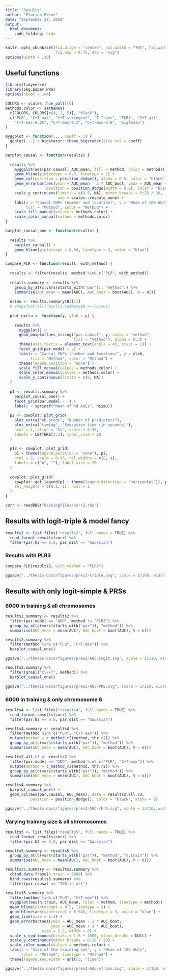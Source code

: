 ```yaml
---
title: "Results"
author: "Florian Privé"
date: "September 27, 2018"
output: 
  html_document:
    code_folding: hide
---
```


```r
knitr::opts_chunk$set(fig.align = "center", out.width = "70%", fig.width = 10,
                      fig.asp = 0.75, dev = "svg")
options(width = 110)
```

## Useful functions

```r
library(tidyverse)
library(pkg.paper.PRS)
options(nboot = 1e4)

COLORS <- scales::hue_pal()(6)
methods.color <- setNames(
  c(COLORS, COLORS[c(4, 2, 5)], "black"), 
  c("PLR", "C+T-max", "C+T-stringent", "T-Trees", "PLR3", "C+T-all",
    "C+T-max-0.05", "C+T-max-0.2", "C+T-max-0.8", "biglasso")
) 
```

```r
myggplot <- function(..., coeff = 1) {
  ggplot(...) + bigstatsr::theme_bigstatsr(size.rel = coeff)
} 
```

```r
barplot_causal <- function(results) {
  
  results %>%
    myggplot(aes(par.causal, AUC_mean, fill = method, color = method)) +
    geom_hline(yintercept = 0.5, linetype = 2) +
    geom_col(position = position_dodge(), alpha = 0.5, color = "black", size = 1) +
    geom_errorbar(aes(ymin = AUC_mean - 2 * AUC_boot, ymax = AUC_mean + 2 * AUC_boot),
                  position = position_dodge(width = 0.9), color = "black", width = 0.2, size = 1) + 
    scale_y_continuous(limits = c(0.5, NA), minor_breaks = 0:20 / 20,
                       oob = scales::rescale_none) +
    labs(x = "Causal SNPs (number and location)", y = "Mean of 100 AUCs",
         fill = "Method", color = "Method") +
    scale_fill_manual(values = methods.color) +
    scale_color_manual(values = methods.color)
}

barplot_causal_one <- function(results) {
  
  results %>%
    barplot_causal() +
    geom_hline(yintercept = 0.94, linetype = 3, color = "blue")
}
```

```r
compare_PLR <- function(results, with_method) {
  
  results <- filter(results, method %in% c("PLR", with_method))
  
  results.summary <- results %>%
    group_by_at(c(vars(starts_with("par")), "method")) %>%
    summarise(AUC_mean = mean(AUC), AUC_boot = boot(AUC), N = n())
  
  nsimu <- results.summary$N[[1]]
  # stopifnot(all(results.summary$N == nsimu))
  
  plot_extra <- function(y, ylab = y) {
    
    results %>%
      myggplot() +
      geom_boxplot(aes_string("par.causal", y, color = "method", 
                              fill = "method"), alpha = 0.3) + 
      theme(axis.text.x = element_text(angle = 45, hjust = 1)) +
      facet_grid(par.model ~ .) +
      labs(x = "Causal SNPs (number and location)", y = ylab, 
           fill = "Method", color = "Method") +
      theme(legend.position = "none") +
      scale_fill_manual(values = methods.color) +
      scale_color_manual(values = methods.color) +
      scale_y_continuous(limits = c(0, NA))
  }
  
  p1 <- results.summary %>%
    barplot_causal_one() +
    facet_grid(par.model ~ .) +
    labs(y = sprintf("Mean of %d AUCs", nsimu))
  
  p2 <- cowplot::plot_grid(
    plot_extra("nb.preds", "Number of predictors"),
    plot_extra("timing", "Execution time (in seconds)"),
    ncol = 1, align = "hv", scale = 0.95, 
    labels = LETTERS[2:3], label_size = 20
  )
  
  p12 <- cowplot::plot_grid(
    p1 + theme(legend.position = "none"), p2, 
    ncol = 2, scale = 0.95, rel_widths = c(6, 4), 
    labels = c("A", ""), label_size = 20
  )
  
  cowplot::plot_grid(
    cowplot::get_legend(p1 + theme(legend.direction = "horizontal")), p12, 
    rel_heights = c(0.1, 1), ncol = 1
  )
}
```

```r
corr <- readRDS("backingfiles/corr2.rds")
```

## Results with logit-triple & model fancy

```r
results2 <- list.files("results2", full.names = TRUE) %>%
  read_format_results(corr) %>%
  filter(par.h2 == 0.8, par.dist == "Gaussian")
```

### Results with PLR3

```r
compare_PLR(results2, with_method = "PLR3")

ggsave("../thesis-docs/figures/pres2-triple.svg", scale = 1/100, width = 1300, height = 1060)
```

## Results with only logit-simple & PRSs

### 6000 in training & all chromosomes

```r
results2.summary <- results2 %>%
  filter(par.model == "ADD", method != "PLR3") %>%
  group_by_at(c(vars(starts_with("par")), "method")) %>%
  summarise(AUC_mean = mean(AUC), AUC_boot = boot(AUC), N = n())
```

```r
results2.summary %>%
  filter(method %in% c("PLR", "C+T-max")) %>%
  barplot_causal_one()

ggsave("../thesis-docs/figures/pres2-AUC-logit.svg", scale = 1/110, width = 1045, height = 770)
```

```r
results2.summary %>%
  filter(grepl("C\\+T", method)) %>%
  barplot_causal_one()

ggsave("../thesis-docs/figures/pres2-AUC-PRS.svg", scale = 1/110, width = 1045, height = 770)
```

### 6000 in training & only chromosome 6

```r
results4 <- list.files("results4", full.names = TRUE) %>%
  read_format_results(corr) %>%
  filter(par.h2 == 0.8, par.dist == "Gaussian")

results4.summary <- results4 %>%
  filter(method %in% c("PLR", "C+T-max")) %>%
  mutate(method = c_method_r2(method, thr.r2)) %>%
  group_by_at(c(vars(starts_with("par")), "method")) %>%
  summarise(AUC_mean = mean(AUC), AUC_boot = boot(AUC), N = n())

results2.all.r2 <- results2 %>%
  filter(par.model == "ADD", method %in% c("PLR", "C+T-max")) %>%
  mutate(method = c_method_r2(method, thr.r2)) %>%
  group_by_at(c(vars(starts_with("par")), "method")) %>%
  summarise(AUC_mean = mean(AUC), AUC_boot = boot(AUC), N = n())
```

```r
results4.summary %>%
  barplot_causal_one() + 
  geom_col(aes(par.causal, AUC_mean), data = results2.all.r2, 
           position = position_dodge(), color = "black", alpha = 0)

ggsave("../thesis-docs/figures/pres2-AUC-chr6.svg", scale = 1/110, width = 990, height = 700)
```

### Varying training size & all shromosomes

```r
results5 <- list.files("results5", full.names = TRUE) %>%
  read_format_results(corr) %>%
  filter(par.h2 == 0.8, par.dist == "Gaussian")

results5.summary <- results5 %>%
  group_by_at(c(vars(starts_with("par")), "method", "n.train")) %>%
  summarise(AUC_mean = mean(AUC), AUC_boot = boot(AUC), N = n())

results35.summary <- results2.summary %>%
  cbind.data.frame(n.train = 6000) %>%
  bind_rows(results5.summary) %>%
  filter(par.causal == "300 in all")
```

```r
results35.summary %>%
  filter(method %in% c("PLR", "C+T-max")) %>%
  myggplot(aes(n.train, AUC_mean, color = method, linetype = method)) +
  geom_hline(yintercept = 0.5, linetype = 2) +
  geom_hline(aes(yintercept = 0.94), linetype = 3, color = "blue") +
  geom_line(size = 1.5) +
  geom_errorbar(aes(ymin = AUC_mean - 2 * AUC_boot, 
                    ymax = AUC_mean + 2 * AUC_boot), 
                size = 1.5, width = 0) +
  scale_x_continuous(breaks = 1:6 * 1000, minor_breaks = NULL) + 
  scale_y_continuous(minor_breaks = 0:20 / 20) +
  scale_color_manual(values = methods.color) +
  labs(x = "Size of the training set", y = "Mean of 100 AUCs", 
       color = "Method", linetype = "Method") +
  theme(legend.key.width = unit(3, "line"))

ggsave("../thesis-docs/figures/pres2-AUC-ntrain.svg", scale = 1/100, width = 870, height = 635)
```


